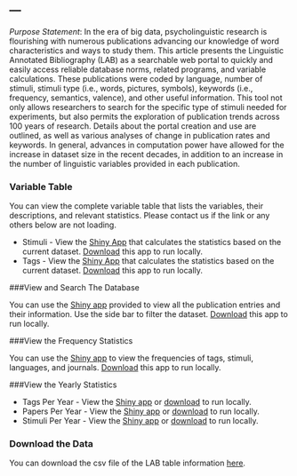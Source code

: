---
---

*Purpose Statement*: In the era of big data, psycholinguistic research is flourishing with numerous publications advancing our knowledge of word characteristics and ways to study them. This article presents the Linguistic Annotated Bibliography (LAB) as a searchable web portal to quickly and easily access reliable database norms, related programs, and variable calculations. These publications were coded by language, number of stimuli, stimuli type (i.e., words, pictures, symbols), keywords (i.e., frequency, semantics, valence), and other useful information. This tool not only allows researchers to search for the specific type of stimuli needed for experiments, but also permits the exploration of publication trends across 100 years of research. Details about the portal creation and use are outlined, as well as various analyses of change in publication rates and keywords. In general, advances in computation power have allowed for the increase in dataset size in the recent decades, in addition to an increase in the number of linguistic variables provided in each publication.

### Variable Table

You can view the complete variable table that lists the variables, their descriptions, and relevant statistics. Please contact us if the link or any others below are not loading.

* Stimuli - View the [Shiny App](http://96.242.30.151:3838/lab/stim_var_table) that calculates the statistics based on the current dataset. [Download](https://github.com/doomlab/shiny-server/tree/master/lab/stim_var_table) this app to run locally.
* Tags - View the [Shiny App](http://96.242.30.151:3838/lab/tag_var_table) that calculates the statistics based on the current dataset. [Download](https://github.com/doomlab/shiny-server/tree/master/lab/tag_var_table) this app to run locally.

###View and Search The Database

You can use the [Shiny app](http://96.242.30.151:3838/lab/lab_table) provided to view all the publication entries and their information. Use the side bar to filter the dataset. [Download](https://github.com/doomlab/shiny-server/tree/master/lab/lab_table) this app to run locally.

###View the Frequency Statistics

You can use the [Shiny app](http://96.242.30.151:3838/lab/frequencies) to view the frequencies of tags, stimuli, languages, and journals. [Download](https://github.com/doomlab/shiny-server/tree/master/lab/frequencies) this app to run locally.

###View the Yearly Statistics

* Tags Per Year - View the [Shiny app](http://96.242.30.151:3838/lab/tag_per_year) or [download](https://github.com/doomlab/shiny-server/tree/master/lab/tag_per_year) to run locally.
* Papers Per Year - View the [Shiny app](http://96.242.30.151:3838/lab/papers_per_year) or [download](https://github.com/doomlab/shiny-server/tree/master/lab/papers_per_year) to run locally.
* Stimuli Per Year - View the [Shiny app](http://96.242.30.151:3838/lab/stimuli_per_year) or [download](https://github.com/doomlab/shiny-server/tree/master/lab/stimuli_per_year) to run locally.

### Download the Data

You can download the csv file of the LAB table information [here](https://github.com/doomlab/shiny-server/blob/master/lab/lab_table.csv).